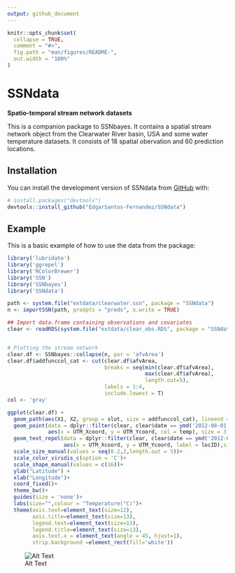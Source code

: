 ```yaml
---
output: github_document
---
```


<!-- README.md is generated from README.Rmd. Please edit that file -->

```r
knitr::opts_chunk$set(
  collapse = TRUE,
  comment = "#>",
  fig.path = "man/figures/README-",
  out.width = "100%"
)
```

# SSNdata

<!-- badges: start -->
<!-- badges: end -->

__Spatio-temporal stream network datasets__

This is a companion package to SSNbayes. It contains a spatial stream network object from the Clearwater River basin, USA and some water temperature datasets. It consists of 18 spatial obervation and 60 prediction locations. 

## Installation

You can install the development version of SSNdata from [GitHub](https://github.com/) with:

``` r
# install.packages("devtools")
devtools::install_github("EdgarSantos-Fernandez/SSNdata")
```

## Example

This is a basic example of how to use the data from the package:

```r
library('lubridate')
library('ggrepel')
library('RColorBrewer')
library('SSN')
library('SSNbayes')
library('SSNdata')
```


```r
path <- system.file("extdata/clearwater.ssn", package = "SSNdata")
n <- importSSN(path, predpts = "preds", o.write = TRUE)

## Import data.frame containing observations and covariates
clear <- readRDS(system.file("extdata/clear_obs.RDS", package = "SSNdata"))


# Plotting the stream network 
clear.df <- SSNbayes::collapse(n, par = 'afvArea')
clear.df$addfunccol_cat <- cut(clear.df$afvArea,
                               breaks = seq(min(clear.df$afvArea),
                                            max(clear.df$afvArea),
                                            length.out=5),
                               labels = 1:4,
                               include.lowest = T)
col <- 'gray'

ggplot(clear.df) +
  geom_path(aes(X1, X2, group = slot, size = addfunccol_cat), lineend = 'round', linejoin = 'round', col = col)+
  geom_point(data = dplyr::filter(clear, clear$date == ymd('2012-08-01')) ,
             aes(x = UTM_Xcoord, y = UTM_Ycoord, col = temp), size = 3)+
  geom_text_repel(data = dplyr::filter(clear, clear$date == ymd('2012-08-01')),
                  aes(x = UTM_Xcoord, y = UTM_Ycoord, label = locID),size = 3)+
  scale_size_manual(values = seq(0.2,2,length.out = 5))+
  scale_color_viridis_c(option = 'C')+
  scale_shape_manual(values = c(16))+
  ylab("Latitude") +
  xlab("Longitude")+
  coord_fixed()+
  theme_bw()+
  guides(size = 'none')+
  labs(size="",colour = "Temperature(°C)")+
  theme(axis.text=element_text(size=12),
        axis.title=element_text(size=13),
        legend.text=element_text(size=13),
        legend.title=element_text(size=13),
        axis.text.x = element_text(angle = 45, hjust=1),
        strip.background =element_rect(fill='white'))
 ```       
 
 ![Alt Text](man/figures/README-plot-1.png)
 


